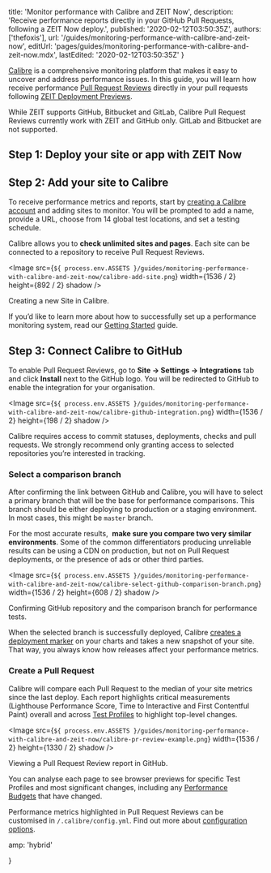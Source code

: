 
  title: 'Monitor performance with Calibre and ZEIT Now',
  description:
    'Receive performance reports directly in your GitHub Pull Requests, following a ZEIT Now deploy.',
  published: '2020-02-12T03:50:35Z',
  authors: ['thefoxis'],
  url: '/guides/monitoring-performance-with-calibre-and-zeit-now',
  editUrl: 'pages/guides/monitoring-performance-with-calibre-and-zeit-now.mdx',
  lastEdited: '2020-02-12T03:50:35Z'
}

[Calibre](https://calibreapp.com/) is a comprehensive monitoring platform that makes it easy to uncover and address performance issues. In this guide, you will learn how receive performance [Pull Request Reviews](https://calibreapp.com/pull-request-reviews) directly in your pull requests following [ZEIT Deployment Previews](https://zeit.co/features/deployment-previews).

<Note type="warning">
  While ZEIT supports GitHub, Bitbucket and GitLab, Calibre Pull Request Reviews
  currently work with ZEIT and GitHub only. GitLab and Bitbucket are not
  supported.
</Note>

## Step 1: Deploy your site or app with ZEIT Now

<DeploySection meta={meta} />

## Step 2: Add your site to Calibre

To receive performance metrics and reports, start by [creating a Calibre account](https://calibreapp.com/sign-up) and adding sites to monitor. You will be prompted to add a name, provide a URL, choose from 14 global test locations, and set a testing schedule.

Calibre allows you to **check unlimited sites and pages**. Each site can be connected to a repository to receive Pull Request Reviews.

<Image
  src={`${
    process.env.ASSETS
  }/guides/monitoring-performance-with-calibre-and-zeit-now/calibre-add-site.png`}
  width={1536 / 2}
  height={892 / 2}
  shadow
/>
<Caption>Creating a new Site in Calibre.</Caption>

If you’d like to learn more about how to successfully set up a performance monitoring system, read our [Getting Started](https://calibreapp.com/docs/get-started/guide) guide.

## Step 3: Connect Calibre to GitHub

To enable Pull Request Reviews, go to **Site → Settings → Integrations** tab and click **Install** next to the GitHub logo. You will be redirected to GitHub to enable the integration for your organisation.

<Image
  src={`${
    process.env.ASSETS
  }/guides/monitoring-performance-with-calibre-and-zeit-now/calibre-github-integration.png`}
  width={1536 / 2}
  height={198 / 2}
  shadow
/>

<Note type="success" label="hint">
  Calibre requires access to commit statuses, deployments, checks and pull
  requests. We strongly recommend only granting access to selected repositories
  you’re interested in tracking.
</Note>

### Select a comparison branch

After confirming the link between GitHub and Calibre, you will have to select a primary branch that will be the base for performance comparisons. This branch should be either deploying to production or a staging environment. In most cases, this might be `master` branch.

<Note type="success" label="hint">
  For the most accurate results, 
  <strong>make sure you compare two very similar environments</strong>. Some of
  the common differentiators producing unreliable results can be using a CDN on
  production, but not on Pull Request deployments, or the presence of ads or
  other third parties.
</Note>

<Image
  src={`${
    process.env.ASSETS
  }/guides/monitoring-performance-with-calibre-and-zeit-now/calibre-select-github-comparison-branch.png`}
  width={1536 / 2}
  height={608 / 2}
  shadow
/>
<Caption>Confirming GitHub repository and the comparison branch for performance tests.</Caption>

When the selected branch is successfully deployed, Calibre [creates a deployment marker](https://calibreapp.com/docs/get-started/deploys) on your charts and takes a new snapshot of your site. That way, you always know how releases affect your performance metrics.

### Create a Pull Request

Calibre will compare each Pull Request to the median of your site metrics since the last deploy. Each report highlights critical measurements (Lighthouse Performance Score, Time to Interactive and First Contentful Paint) overall and across [Test Profiles](https://calibreapp.com/test-profiles) to highlight top-level changes.

<Image
  src={`${
    process.env.ASSETS
  }/guides/monitoring-performance-with-calibre-and-zeit-now/calibre-pr-review-example.png`}
  width={1536 / 2}
  height={1330 / 2}
  shadow
/>
<Caption>Viewing a Pull Request Review report in GitHub.</Caption>

You can analyse each page to see browser previews for specific Test Profiles and most significant changes, including any [Performance Budgets](https://calibreapp.com/performance-budgets) that have changed.

Performance metrics highlighted in Pull Request Reviews can be customised in `/.calibre/config.yml`. Find out more about [configuration options](https://calibreapp.com/docs/features/pull-request-reviews#configure-metrics).


  amp: 'hybrid'

}

